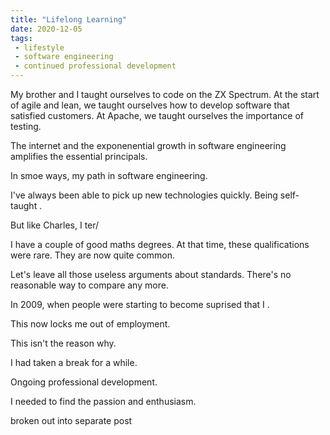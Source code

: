 ```yaml
---
title: "Lifelong Learning"
date: 2020-12-05
tags:
 - lifestyle
 - software engineering
 - continued professional development
---
```


My brother and I taught ourselves to code on the ZX Spectrum. At the start of agile and lean, we taught ourselves
how to develop software that satisfied customers. At Apache, we taught ourselves the importance of testing.

The internet and the exponenential growth in software engineering amplifies the essential principals.

In smoe ways, my path in software engineering.

I've always been able to pick up new technologies quickly. Being self-taught .

But like Charles, I ter/

I have a couple of good maths degrees. At that time, these qualifications were rare. They are now quite common.

Let's leave all those useless arguments about standards. There's no reasonable way to compare any more.

In 2009, when people were starting to become suprised that I .

This now locks me out of employment.

This isn't the reason why.

I had taken a break for a while.

Ongoing professional development.

I needed to find the passion and enthusiasm.

broken out into separate post